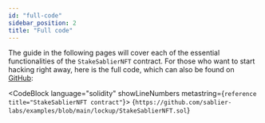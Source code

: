 ```yaml
---
id: "full-code"
sidebar_position: 2
title: "Full code"
---
```



The guide in the following pages will cover each of the essential functionalities of the `StakeSablierNFT` contract. For
those who want to start hacking right away, here is the full code, which can also be found on
[GitHub](https://github.com/sablier-labs/examples/blob/main/lockup/StakeSablierNFT.sol):

<CodeBlock language="solidity" showLineNumbers metastring={`reference title="StakeSablierNFT contract"`}>
  {`https://github.com/sablier-labs/examples/blob/main/lockup/StakeSablierNFT.sol`}
</CodeBlock>
